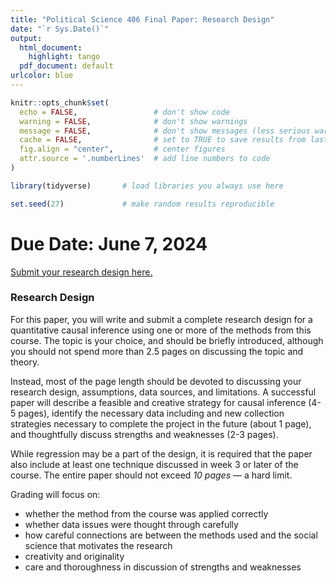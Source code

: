 ```yaml
---
title: "Political Science 406 Final Paper: Research Design"
date: "`r Sys.Date()`"
output:
  html_document:
    highlight: tango
  pdf_document: default
urlcolor: blue
---
```


```r
knitr::opts_chunk$set(
  echo = FALSE,                 # don't show code
  warning = FALSE,              # don't show warnings
  message = FALSE,              # don't show messages (less serious warnings)
  cache = FALSE,                # set to TRUE to save results from last compilation
  fig.align = "center",         # center figures
  attr.source = '.numberLines'  # add line numbers to code
)

library(tidyverse)       # load libraries you always use here

set.seed(27)             # make random results reproducible
```

# Due Date: June 7, 2024

[Submit your research design here.](https://canvas.northwestern.edu/courses/211656/assignments/1392770)

### Research Design

For this paper, you will write and submit a complete research design for a quantitative causal inference using one or more of the methods from this course. The topic is your choice, and should be briefly introduced, although you should not spend more than 2.5 pages on discussing the topic and theory.

Instead, most of the page length should be devoted to discussing your research design, assumptions, data sources, and limitations. A successful paper will describe a feasible and creative strategy for causal inference (4-5 pages), identify the necessary data including and new collection strategies necessary to complete the project in the future (about 1 page), and thoughtfully discuss strengths and weaknesses (2-3 pages).  

While regression may be a part of the design, it is required that the paper also include at least one technique discussed in week 3 or later of the course. The entire paper should not exceed *10 pages* --- a hard limit.

Grading will focus on:

* whether the method from the course was applied correctly
* whether data issues were thought through carefully
* how careful connections are between the methods used and the social science that motivates the research
* creativity and originality
* care and thoroughness in discussion of strengths and weaknesses